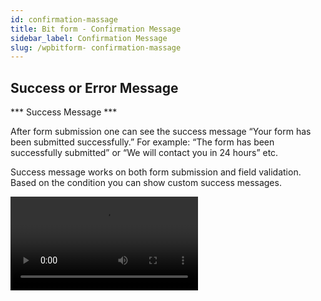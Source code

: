 ```yaml
---
id: confirmation-massage
title: Bit form - Confirmation Message
sidebar_label: Confirmation Message
slug: /wpbitform- confirmation-massage
---
```



## Success or Error Message

*** Success Message ***

After form submission one can see the success message “Your form has been submitted successfully.” For example: “The form has been successfully submitted” or “We will contact you in 24 hours” etc.

Success message works on both form submission and field validation. Based on the condition you can show custom success messages.

<Video src="Bit-Form-Success-messages" alt="Confirmation" w="800" h="400" />

<br/>

*** Error Message ***

If you have any conditions to meet when a form has been submitted or edited. If the condition does not satisfy fully then you can show the error message. For example: “Cannot but less than five pieces” or “Delivery price outside USA is more than $50” etc.

Error message works on both form data submit and on field validation. Based on the condition you can show custom error messages.

<Video src="Bit-Form-Error-messages" alt="Confirmation" w="800" h="400" />

> ***Notice : If you create multiple Success/Error messages then the last created message will be work first. Also you can use workflow for showing specific Success/Error message.***


## Redirect page

After Form submission user/visitor will be redirected to the same page or any custom url. On record/data edit, Redirection will not work.

In redirection form value can be passed by adding parameters with URL.

Redirect URL with form value can be used like this:

website_url?Key_1=bit_form_field_api_name_1&Key_2=bit_form_field_api_name_2

**Key_1 and Key_2 = The field api name where you want to use/put the field value from the current form.

<Video src="Bit-Form-redirection" alt="Confirmation" w="800" h="400" />


## Webhook

While submitting or editing any record you can call a webhook. Following methods are available in webhook:

1. GET

2. POST

3. PUT

4. PATCH

5. OPTION

6. DELETE

7. TRACE

8. CONNECT

You can also pass form value via/with webhook. Please follow the following example:

website_url?key_1=bit_form_field_api_name_1&key_2=bit_form_field_api_name_2

**Key_1 and Key_2 = The field api name where you want to use/put the value from this form.

<Image src="webhook1" alt="New-Form" w="1875" h="420" />
